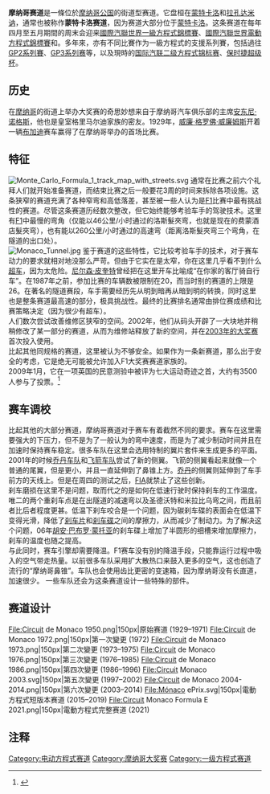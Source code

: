{{Refimprove|time=2021-11-28T23:59:58+00:00}}
{{noteTA
|G1=F1;
|1=zh-hans:蒙特卡洛; zh-hant:蒙地卡羅;
|2=zh-tw:馬亨達;zh-cn:马恒达;zh-hk:馬璽達;
|3=zh-cn:贝纳通;zh-hk:班尼頓;zh-tw:班尼頓; zh-mo:班尼頓;
|4=zh-hans:米凯莱·阿尔博雷托;zh-hk:米切爾·阿布歷圖;zh-tw:米歇爾·阿爾博瑞托;
|5=zh:莲花;zh-cn:路特斯;zh-tw:蓮花;
|6=zh-cn:泰瑞尔;zh-hk:泰利爾;zh-tw:泰瑞爾;
|7=zh-tw:傑奇·史都華;zh-cn:杰基·斯图尔特;zh-hk:積奇·史釗活;
}}
{{Infobox motorsport venue
| name             = 摩纳哥赛道
| nicknames        = 蒙特卡洛赛道
| time             = [[欧洲中部时间|欧洲中部时间]]
| location         = [[摩纳哥|摩纳哥]][[蒙特卡洛|蒙特卡洛]]和[[拉孔达米讷|拉孔达米讷]]
| coordinates      = {{Coord|43|44|5|N|7|25|14|E|type:landmark_region:MC|display=it}}
| image            = [[File:Monte_Carlo_Formula_1_track_map.svg|250px]]大獎賽賽道布局
| caption          = {{maplink|from=Monaco_F1_Track.map|frame=y|plain=yes|frame-align=center|frame-lat=43.73614|frame-long=7.42612|zoom=14}}
| FIAGrade         = 1 (大獎賽)<br>3E (電動方程式)
| opened           = 1929
| Events           = '''現時舉辦：'''<br>'''[[一级方程式赛车|國際汽聯世界一級方程式錦標賽]]'''<br>[[摩納哥大獎賽|摩納哥大獎賽]]﹙1950，1955–2019，2021–現今﹚<br>'''[[電動方程式|國際汽聯世界電動方程式錦標賽]]'''<br>[[摩納哥電動大獎賽|摩納哥電動大獎賽]]﹙2015–2019，2021–現今﹚<br>'''[[国际汽联二级方程式锦标赛|国际汽联二级方程式锦标赛]]'''﹙2017–2019，2021–現今﹚<br>'''[[歐洲區域方程式錦標賽|歐洲區域方程式錦標賽]]''' (2021–現今﹚<br>'''{{le|摩納哥古董車大獎賽|Historic Grand Prix of Monaco}}'''<br>(1997，2000–2018，2021–現今﹚<br>'''[[保时捷超级杯|保时捷超级杯]]'''<br>(1993–2019，2021–現今﹚<br>'''曾經舉辦：'''<br>[[GP2系列賽|GP2系列賽]]﹙2005–2016﹚<br>[[GP3系列赛|GP3系列赛]]﹙2012﹚<br>[[雷諾方程式2.0歐洲盃|雷諾方程式歐洲盃]]﹙2016–2019﹚<br>[[雷諾世界系列賽|雷諾世界系列賽]]﹙2005–2015﹚
| Capacity         = 37,000
| Layout1          = 大獎賽賽道﹙2015–現今﹚
| Length_km        = 3.337
| Length_mi        = 2.074
| Turns            = 19
| Record_time      = 1:12.909
| Record_driver    = {{flagicon|GBR}} [[路易斯·咸美頓|路易斯·咸美頓]]
| Record_car       = [[梅赛德斯-AMG_F1_W12_E_Performance|梅赛德斯F1 W12]]
| Record_year      = [[2021年摩納哥大獎賽|2021]]
| layout2          = 電動方程式賽道﹙2015–2019﹚
| length2_km       = 1.765
| length2_mi       = 1.097
| turns2           = 12
| record_time2     = 52.385
| record_driver2   = {{flagicon|GER}} [[帕斯卡·韋亞連|帕斯卡·韋亞連]]
| record_car2      = {{le|斯帕克SRT05e|Spark SRT05e|馬璽達M5Electro}}
| record_year2     = {{le|2019年摩纳哥电动大奖赛|2019 Monaco ePrix|2019}}
| layout3          = 第六次更動後的賽道﹙2003–2014﹚
| length3_km       = 3.340
| length3_mi       = 2.075
| turns3           = 19
| record_time3     = 1:14.439
| record_driver3   = {{flagicon|GER}} [[迈克尔·舒马赫|迈克尔·舒马赫]]
| record_car3      = [[法拉利_F2004|法拉利 F2004]]
| record_year3     = [[2004年摩纳哥大奖赛|2004]]
| layout4          = 第五次更動後的賽道﹙1997–2002﹚
| length4_km       = 3.370
| length4_mi       = 2.094
| turns4           = 25
| record_time4     = 1:18.023
| record_driver4   = {{flagicon|BRA}} [[魯本斯·巴里切羅|魯本斯·巴里切羅]]
| record_car4      = {{le|法拉利 F2002|Ferrari F2002}}
| record_year4     = [[2002年摩纳哥大奖赛|2002]]
| layout5          = 第四次更動後的賽道﹙1986–1996﹚
| length5_km       = 3.328
| length5_mi       = 2.068
| turns5           = 25
| record_time5     = 1:21.076
| record_driver5   = {{flagicon|GER}} [[迈克尔·舒马赫|迈克尔·舒马赫]]
| record_car5      = {{le|贝纳通 B194|Benetton B194}}
| record_year5     = {{le|1994年摩纳哥大奖赛|1994 Monaco Grand Prix|1994}}
| layout6          = 第三次更動後的賽道﹙1976–1985﹚
| length6_km       = 3.312
| length6_mi       = 2.058
| turns6           = 23
| record_time6     = 1:22.637
| record_driver6   = {{flagicon|ITA}} [[米歇爾·阿爾博瑞托|米歇爾·阿爾博瑞托]]
| record_car6      = {{le|法拉利 156/85|Ferrari 156/85}}
| record_year6     = {{le|1985年摩纳哥大奖赛|1985 Monaco Grand Prix|1985}}
| layout7          = 第二次更動後的賽道﹙1973–1975﹚
| length7_km       = 3.278
| length7_mi       = 2.037
| turns7           = 20
| record_time7     = 1:27.9
| record_driver7   = {{flagicon|SWE}} [[羅尼·彼得森|羅尼·彼得森]]
| record_car7      = {{le|蓮花72|Lotus 72|蓮花72E}}
| record_year7     = {{le|1974年摩纳哥大奖赛|1974 Monaco Grand Prix|1974}}
| layout8          = 第一次更動後的賽道﹙1972﹚
| length8_km       = 3.145
| length8_mi       = 1.954
| turns8           = 14
| record_time8     = 1:40.0
| record_driver8   = {{flagicon|FRA}} {{le|讓·皮埃爾·貝爾圖瓦斯|Jean-Pierre Beltoise}}
| record_car8      = {{le|BRM P160|BRM P160|BRM P160B}}
| record_year8     = {{le|1972年摩纳哥大奖赛|1972 Monaco Grand Prix|1972}}
| layout9          = 原始賽道﹙1929–1971﹚
| length9_km       = 3.145
| length9_mi       = 1.954
| turns9           = 14
| record_time9     = 1:22.2
| record_driver9   = {{flagicon|GBR}} [[杰基·斯图尔特|杰基·斯图尔特]]
| record_car9      = {{le|泰利爾 004|Tyrrell 004}}
| record_year9     = {{le|1971年摩纳哥大奖赛|1971 Monaco Grand Prix|1971}}
}}

'''摩纳哥赛道'''是一條位於[[摩纳哥公国|摩纳哥公国]]的街道型赛道。它盘桓在[[蒙特卡洛|蒙特卡洛]]和[[拉孔达米讷|拉孔达米讷]]，通常也被称作'''蒙特卡洛赛道'''，因为赛道大部分位于[[蒙特卡洛|蒙特卡洛]]。这条赛道在每年四月至五月期間的周末会迎来[[一级方程式赛车|國際汽聯世界一級方程式錦標賽]]、[[電動方程式|國際汽聯世界電動方程式錦標賽]]和{{le|摩納哥古董車大獎賽|Historic Grand Prix of Monaco}}。多年來，亦有不同比賽作为一級方程式的支援系列賽，包括過往[[GP2系列賽|GP2系列賽]]、[[GP3系列赛|GP3系列赛]]等，以及現時的[[国际汽联二级方程式锦标赛|国际汽联二级方程式锦标赛]]、[[保时捷超级杯|保时捷超级杯]]。

== 历史 ==
在[[摩纳哥|摩纳哥]]的街道上举办大奖赛的奇思妙想来自于摩纳哥汽车俱乐部的主席[[安东尼·诺格斯|安东尼·诺格斯]]，他也是皇室格里马尔迪家族的密友。1929年，[[威廉·格罗佛·威廉姆斯|威廉·格罗佛·威廉姆斯]]开着一辆[[布加迪|布加迪]]赛车赢得了在摩纳哥举办的首场比赛。 
== 特征 ==
[[Image:Monte_Carlo_Formula_1_track_map_with_streets.svg|thumb]]
通常在比赛之前六个礼拜人们就开始准备赛道，而结束比赛之后一般要花3周的时间来拆除各项设施。这条狭窄的赛道充满了各种窄弯和高低落差，甚至被一些人认为是[[F1|F1]]比赛中最有挑战性的赛道。{{誰？}}尽管这条赛道历经数次整改，但它始终能够考验车手的驾驶技术。这里有[[F1|F1]]中最慢的弯角（仅能以46公里/小时通过的洛斯髮夾弯，也就是现在的费蒙酒店髮夾弯），也有能以260公里/小时通过的高速弯（距离洛斯髮夾弯三个弯角，在隧道的出口处）。<br />
[[File:Monaco_Tunnel.jpg|thumb]]
鉴于赛道的这些特性，它比较考验车手的技术，对于赛车动力的要求就相对地没那么严苛。但由于它实在是太窄，你在这里几乎看不到什么[[超车|超车]]，因为太危险。[[尼尔森·皮奎特|尼尔森·皮奎特]]曾经把在这里开车比喻成“在你家的客厅骑自行车”。在1987年之前，参加比赛的车辆数被限制在20，而当时别的赛道的上限是26。在著名的隧道赛段，车手需要经历先从明到暗再从暗到明的转换，同时这里也是整条赛道最高速的部分，极具挑战性。最终的比赛排名通常由排位赛成绩和比赛策略决定（因为很少有超车）。<br />
人们数次尝试改善维修区狭窄的空间。2002年，他们从码头开辟了一大块地并稍稍修改了某一部分的赛道，从而为维修站释放了新的空间，并在[[2003年摩纳哥大奖赛|2003年的大奖赛]]首次投入使用。<br />
比起其他同规格的赛道，这里被认为不够安全。如果作为一条新赛道，那么出于安全的考虑，它是绝无可能被允许加入F1大奖赛赛道家族的。<br />
2009年1月，它在一项英国的民意测验中被评为七大运动奇迹之首，大约有3500人参与了投票。<ref>{{Cite web |url=http://www.autosport.com/news/grapevine.php/id/73052 |title=存档副本 |access-date=2011-08-10 |archive-date=2016-03-03 |archive-url=https://web.archive.org/web/20160303211708/http://www.autosport.com/news/grapevine.php/id/73052 |dead-url=no }}</ref>

== 赛车调校 ==
比起其他的大部分赛道，摩纳哥赛道对于赛车有着截然不同的要求。赛车在这里需要强大的下压力，但不是为了一般认为的弯中速度，而是为了减少制动时间并且在加速时保持赛车稳定。很多车队在这里会选用特制的翼片套件来生成更多的平面。2001年的时候[[乔丹车队|乔丹车队]]和[[飞箭车队|飞箭车队]]尝试了新的侧翼。飞箭的侧翼看起来就像一个普通的尾翼，但是更小，并且一直延伸到了鼻锥上方。[[乔丹车队|乔丹]]的侧翼则延伸到了车手前方的天线上。但是在周四的测试之后，[[FIA|FIA]]就禁止了这些创新。<br />
刹车磨损在这里不是问题，取而代之的是如何在低速行驶时保持刹车的工作温度。唯二的两个重刹车点是在出隧道的减速弯以及圣德沃特和米拉比乌弯之间，而且前者比后者程度更甚。低温下刹车咬合是一个问题，因为碳刹车碟的表面会在低温下变得光滑，降低了[[刹车片|刹车片]]和[[刹车盘|刹车碟]]之间的摩擦力，从而减少了制动力。为了解决这个问题，06年[[胡安·巴布罗·蒙托亚|胡安·巴布罗·蒙托亚]]的刹车碟上增加了半圆形的细槽来增加摩擦力，刹车的温度也随之提高。<br />
与此同时，赛车引擎却需要降温。F1赛车没有别的降温手段，只能靠运行过程中吸入的空气带走热量。以前很多车队采用扩大散热口来鼓入更多的空气，这也创造了流行的“摩纳哥鼻锥”。车队也会使用齿比更密的变速箱，因为摩纳哥没有长直道，加速很少。 一些车队还会为这条赛道设计一些特殊的部件。

==赛道设计==
<gallery>
File:Circuit de Monaco 1950.png|150px|原始赛道 (1929–1971)
File:Circuit de Monaco 1972.png|150px|第一次變更 (1972)
File:Circuit de Monaco 1973.png|150px|第二次變更 (1973–1975)
File:Circuit de Monaco 1976.png|150px|第三次變更 (1976–1985)
File:Circuit de Monaco 1986.png|150px|第四次變更 (1986–1996)
File:Circuit Monaco 2003.svg|150px|第五次變更 (1997–2002)
File:Circuit de Monaco 2004-2014.png|150px|第六次變更 (2003–2014)
File:Mónaco ePrix.svg|150px|電動方程式短版本赛道 (2015–2019)
File:Circuit Monaco Formula E 2021.png|150px|電動方程式完整赛道 (2021)
</gallery>

== 注释 ==
{{Reflist|2}}

{{Formula E赛道}}
{{一级方程式赛道}}
{{normdaten}}

[[Category:电动方程式赛道|Category:电动方程式赛道]]
[[Category:摩纳哥大奖赛|Category:摩纳哥大奖赛]]
[[Category:一级方程式赛道|Category:一级方程式赛道]]